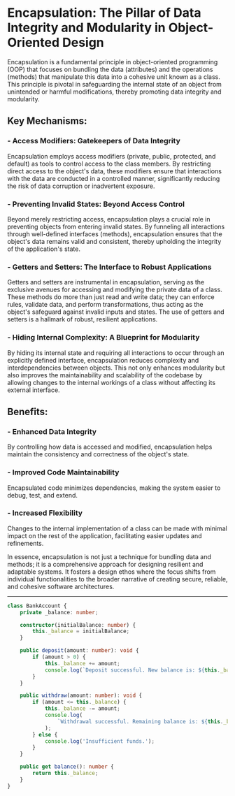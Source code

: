 # Encapsulation: The Pillar of Data Integrity and Modularity in Object-Oriented Design

Encapsulation is a fundamental principle in object-oriented programming (OOP) that focuses on bundling the data (attributes) and the operations (methods) that manipulate this data into a cohesive unit known as a class. This principle is pivotal in safeguarding the internal state of an object from unintended or harmful modifications, thereby promoting data integrity and modularity.

## Key Mechanisms:

### - Access Modifiers: Gatekeepers of Data Integrity

Encapsulation employs access modifiers (private, public, protected, and default) as tools to control access to the class members. By restricting direct access to the object's data, these modifiers ensure that interactions with the data are conducted in a controlled manner, significantly reducing the risk of data corruption or inadvertent exposure.

### - Preventing Invalid States: Beyond Access Control

Beyond merely restricting access, encapsulation plays a crucial role in preventing objects from entering invalid states. By funneling all interactions through well-defined interfaces (methods), encapsulation ensures that the object's data remains valid and consistent, thereby upholding the integrity of the application's state.

### - Getters and Setters: The Interface to Robust Applications

Getters and setters are instrumental in encapsulation, serving as the exclusive avenues for accessing and modifying the private data of a class. These methods do more than just read and write data; they can enforce rules, validate data, and perform transformations, thus acting as the object's safeguard against invalid inputs and states. The use of getters and setters is a hallmark of robust, resilient applications.

### - Hiding Internal Complexity: A Blueprint for Modularity

By hiding its internal state and requiring all interactions to occur through an explicitly defined interface, encapsulation reduces complexity and interdependencies between objects. This not only enhances modularity but also improves the maintainability and scalability of the codebase by allowing changes to the internal workings of a class without affecting its external interface.

## Benefits:

### - Enhanced Data Integrity

By controlling how data is accessed and modified, encapsulation helps maintain the consistency and correctness of the object's state.

### - Improved Code Maintainability

Encapsulated code minimizes dependencies, making the system easier to debug, test, and extend.

### - Increased Flexibility

Changes to the internal implementation of a class can be made with minimal impact on the rest of the application, facilitating easier updates and refinements.

In essence, encapsulation is not just a technique for bundling data and methods; it is a comprehensive approach for designing resilient and adaptable systems. It fosters a design ethos where the focus shifts from individual functionalities to the broader narrative of creating secure, reliable, and cohesive software architectures.

---

```typescript
class BankAccount {
	private _balance: number;

	constructor(initialBalance: number) {
		this._balance = initialBalance;
	}

	public deposit(amount: number): void {
		if (amount > 0) {
			this._balance += amount;
			console.log(`Deposit successful. New balance is: ${this._balance}`);
		}
	}

	public withdraw(amount: number): void {
		if (amount <= this._balance) {
			this._balance -= amount;
			console.log(
				`Withdrawal successful. Remaining balance is: ${this._balance}`
			);
		} else {
			console.log('Insufficient funds.');
		}
	}

	public get balance(): number {
		return this._balance;
	}
}
```
